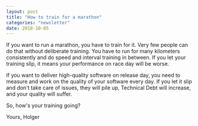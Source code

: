 ```yaml
---
layout: post
title: "How to train for a marathon"
categories: "newsletter"
date: 2018-10-05
---
```


If you want to run a marathon, you have to train for it. Very few people can do that without deliberate training. You have to run for many kilometers consistently and do speed and interval training in between. If you let your training slip, it means your performance on race day will be worse.
<!--more-->
If you want to deliver high-quality software on release day, you need to measure and work on the quality of your software every day. If you let it slip and don't take care of issues, they will pile up, Technical Debt will increase, and your quality will suffer.

So, how's your training going?

Yours,
Holger

